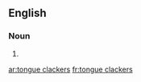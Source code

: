 ==English==

===Noun===
{{head|en|head=[[tongue]] [[clacker]]s}}

# {{plural of|tongue clacker}}

[[ar:tongue clackers]]
[[fr:tongue clackers]]
